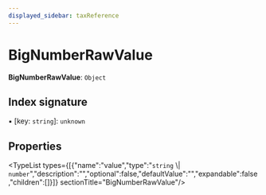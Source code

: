 ```yaml
---
displayed_sidebar: taxReference
---
```



# BigNumberRawValue

 **BigNumberRawValue**: `Object`

## Index signature

▪ [key: `string`]: `unknown`

## Properties

<TypeList types={[{"name":"value","type":"`string` \\| `number`","description":"","optional":false,"defaultValue":"","expandable":false,"children":[]}]}  sectionTitle="BigNumberRawValue"/>
